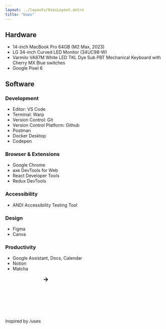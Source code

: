 ```yaml
---
layout: ../layouts/UsesLayout.astro
title: "Uses"
---
```


## Hardware
- 14-inch MacBook Pro 64GB (M2 Max, 2023)
- LG 34-inch Curved LED Monitor (34UC98-W)
- Varmilo VA87M White LED TKL Dye Sub PBT Mechanical Keyboard with Cherry MX Blue switches
- Google Pixel 6

## Software

### Development
- Editor: <LinkButton href="https://code.visualstudio.com">VS Code</LinkButton>
- Terminal: <LinkButton href="https://www.warp.dev">Warp</LinkButton>
- Version Control: <LinkButton href="https://git-scm.com">Git</LinkButton>
- Version Control Platform: <LinkButton href="https://github.com/rachelslurs">Github</LinkButton>
- <LinkButton href="https://www.postman.com">Postman</LinkButton>
- <LinkButton href="https://www.docker.com/products/docker-desktop">Docker Desktop</LinkButton>
- <LinkButton href="https://codepen.io/rachelslurs">Codepen</LinkButton>

### Browser & Extensions
- <LinkButton href="https://www.google.com/chrome/">Google Chrome</LinkButton>
- <LinkButton href="https://www.deque.com/axe/devtools/web-accessibility/">axe DevTools for Web</LinkButton>
- <LinkButton href="https://react.dev/learn/react-developer-tools">React Developer Tools</LinkButton>
- <LinkButton href="https://github.com/reduxjs/redux-devtools">Redux DevTools</LinkButton>


### Accessibility
- <LinkButton href="https://www.ssa.gov/accessibility/andi/help/install.html">ANDI Accessibility Testing Tool</LinkButton>

### Design
- <LinkButton href="https://www.figma.com">Figma</LinkButton>
- <LinkButton href="https://www.canva.com">Canva</LinkButton>

### Productivity
- Google Assistant, Docs, Calendar
- Notion
- Matcha

Inspired by <LinkButton href="https://uses.tech">/uses <svg xmlns="http://www.w3.org/2000/svg"><path d="m11.293 17.293 1.414 1.414L19.414 12l-6.707-6.707-1.414 1.414L15.586 11H6v2h9.586z"></path></svg></LinkButton>
